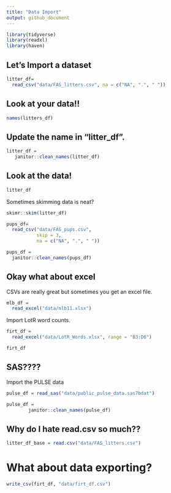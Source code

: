 ```yaml
---
title: "Data Import"
output: github_document
---
```


```r
library(tidyverse)
library(readxl)
library(haven)
```


## Let's Import a dataset
```r
litter_df=
  read_csv("data/FAS_litters.csv", na = c("NA", ".", " "))
```

## Look at your data!!

```r
names(litters_df)
```

## Update the name in "litter_df".

```r
litter_df =
   janitor::clean_names(litter_df)
```

## Look at the data!

```r
litter_df
```

Sometimes skimming data is neat?
```r
skimr::skim(litter_df)
```



```r
pups_df=
  read_csv("data/FAS_pups.csv", 
           skip = 3,
           na = c("NA", ".", " "))

pups_df = 
  janitor::clean_names(pups_df)
```
## Okay what about excel

CSVs are really great but sometimes you get an excel file.

```r
mlb_df = 
  read_excel("data/mlb11.xlsx")
```

Import LotR word counts.
```r
firt_df = 
  read_excel("data/LotR_Words.xlsx", range = "B3:D6")

firt_df
```


## SAS????

Import the  PULSE data

```r
pulse_df = read_sas("data/public_pulse_data.sas7bdat")

pulse_df =
        janitor::clean_names(pulse_df)


```

## Why do I hate read.csv so much??

```r
litter_df_base = read.csv("data/FAS_litters.csv")
```

# What about data exporting?

```r
write_csv(firt_df, "data/firt_df.csv")
```






